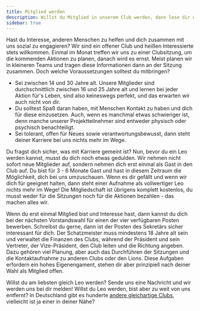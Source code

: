 ```yaml
---
title: Mitglied werden
description: Willst du Mitglied in unserem Club werden, dann lese dir diese Seite genau durch. Wir freuen uns über den Interesse!
sidebar: true
---
```



Hast du Interesse, anderen Menschen zu helfen und dich zusammen mit uns sozial zu engagieren? Wir sind ein offener Club und heißen Interessierte stets willkommen. Einmal im Monat treffen wir uns zu einer Clubsitzung, um die kommenden Aktionen zu planen, danach wird es ernst. Meist planen wir in kleineren Teams und tragen diese Informationen dann an der Sitzung zusammen. Doch welche Voraussetzungen solltest du mitbringen?

- Sei zwischen 14 und 30 Jahre alt. Unsere Mitglieder sind durchschnittlich zwischen 16 und 25 Jahre alt und lernen bei jeder Aktion für's Leben, sind also keineswegs perfekt, und das erwarten wir auch nicht von dir.
- Du solltest Spaß daran haben, mit Menschen Kontakt zu haben und dich für diese einzusetzen. Auch, wenn es manchmal etwas schwieriger ist, denn manche unserer Projektteilnehmer sind entweder physisch oder psychisch benachteiligt.
- Sei tolerant, offen für Neues sowie verantwortungsbewusst, dann steht deiner Karriere bei uns nichts mehr im Wege.

Du fragst dich sicher, was mit Karriere gemeint ist? Nun, bevor du ein Leo werden kannst, musst du dich noch etwas gedulden. Wir nehmen nicht sofort neue Mitglieder auf, sondern nehmen dich erst einmal als Gast in den Club auf. Du bist für 3 - 6 Monate Gast und hast in diesem Zeitraum die Möglichkeit, dich bei uns umzuschauen. Wenn es dir gefällt und wenn wir dich für geeignet halten, dann steht einer Aufnahme als vollwertiger Leo nichts mehr im Wege! Die Mitgliedschaft ist übrigens komplett kostenlos, du musst weder für die Sitzungen noch für die Aktionen bezahlen - das machen alles wir.

<CloudinaryImage
  name="sommercamp-in-huttwil.jpg"
  category="allgemein"
  width={800}
  height={500}
  objectFit="cover"
  alt="Leo-Aktion in Huttwil"
  lazy={false}
/>

Wenn du erst einmal Mitglied bist und Interesse hast, dann kannst du dich bei der nächsten Vorstandswahl für einen der vier verfügbaren Posten bewerben. Schreibst du gerne, dann ist der Posten des Sekretärs sicher interessant für dich. Der Schatzmeister muss mindestens 18 Jahre alt sein und verwaltet die Finanzen des Clubs, während der Präsident und sein Vertreter, der Vize-Präsident, den Club leiten und die Richtung angeben. Dazu gehören viel Planung, aber auch das Durchführen der Sitzungen und die Kontaktaufnahme zu anderen Clubs oder den Lions. Diese Aufgaben erfordern ein hohes Eigenengament, stehen dir aber prinzipiell nach deiner Wahl als Mitglied offen.

Willst du am liebsten gleich Leo werden? Sende uns eine Nachricht und wir werden uns bei dir melden! Willst du Leo werden, bist aber zu weit von uns entfernt? In Deutschland gibt es hunderte [andere gleichartige Clubs](https://www.leo-clubs.de/), vielleicht ist ja einer in deiner Nähe?

